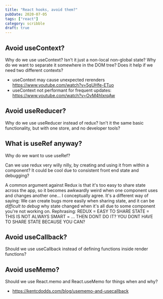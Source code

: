 ```yaml
---
title: "React hooks, avoid them?"
pubDate: 2020-07-05
tags: ["react"]
category: scribble
draft: true
---
```


## Avoid useContext?
Why do we use useContext? Isn't it just a non-local non-global state? Why do we want to separate it somewhere in the DOM tree? Does it help if we need two different contexts?

- useContext may cause unexpected rerenders https://www.youtube.com/watch?v=5gUHfe-ETuo
- useContext not performant for frequent updates: https://www.youtube.com/watch?v=OvM4hIxrqAw

## Avoid useReducer?
Why do we use useReducer instead of redux? Isn't it the same basic functionality, but with one store, and no developer tools?


## What is useRef anyway?
Why do we want to use useRef?

Can we use redux very willy nilly, by creating and using it from within a component? It could be cool due to consistent front end state and debugging?

A common argument against Redux is that it's too easy to share state across the app, so it becomes awkwardly weird when one component uses and changes another one... I conceptually agree. It's a different way of saying: We can create bugs more easily when sharing state, and it can be _difficult to debug_ why state changed when it's all due to some component you're not working on. Rephrasing: REDUX = EASY TO SHARE STATE = THIS IS NOT ALWAYS SMART = ... THEN DONT DO IT? YOU DONT HAVE TO SHARE STATE BECAUSE YOU CAN?

## Avoid useCallback?
Should we use useCallback instead of defining functions inside render functions?

## Avoid useMemo?

Should we use React.memo and React.useMemo for things when and why?

- https://kentcdodds.com/blog/usememo-and-usecallback

